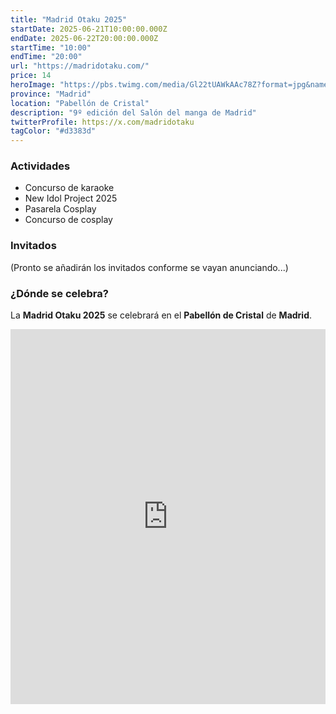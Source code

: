 ```yaml
---
title: "Madrid Otaku 2025"
startDate: 2025-06-21T10:00:00.000Z
endDate: 2025-06-22T20:00:00.000Z
startTime: "10:00"
endTime: "20:00"
url: "https://madridotaku.com/"
price: 14
heroImage: "https://pbs.twimg.com/media/Gl22tUAWkAAc78Z?format=jpg&name=large"
province: "Madrid"
location: "Pabellón de Cristal"
description: "9º edición del Salón del manga de Madrid"
twitterProfile: https://x.com/madridotaku
tagColor: "#d3383d"
---
```


### Actividades

+ Concurso de karaoke
+ New Idol Project 2025
+ Pasarela Cosplay
+ Concurso de cosplay

### Invitados

(Pronto se añadirán los invitados conforme se vayan anunciando...)

### ¿Dónde se celebra?

La **Madrid Otaku 2025** se celebrará en el **Pabellón de Cristal** de **Madrid**.

<iframe src="https://www.google.com/maps/embed?pb=!1m18!1m12!1m3!1d6075.474872035546!2d-3.7409105235725115!3d40.41466705576422!2m3!1f0!2f0!3f0!3m2!1i1024!2i768!4f13.1!3m3!1m2!1s0xd422806d7bed9f9%3A0x44968d8075b5957b!2sPabell%C3%B3n%20de%20Cristal!5e0!3m2!1ses!2ses!4v1746176270535!5m2!1ses!2ses" width="100%" height="600" style="border:0;" allowfullscreen="" loading="lazy" referrerpolicy="no-referrer-when-downgrade"></iframe>
